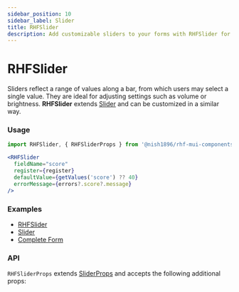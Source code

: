 ```yaml
---
sidebar_position: 10
sidebar_label: Slider
title: RHFSlider
description: Add customizable sliders to your forms with RHFSlider for react-hook-form. Ideal for selecting values like volume or brightness, with flexible props for seamless integration. Explore examples and API details.
---
```



# RHFSlider

Sliders reflect a range of values along a bar, from which users may select a 
single value. They are ideal for adjusting settings such as volume or brightness.
**RHFSlider** extends [Slider](https://mui.com/material-ui/react-slider/)
and can be customized in a similar way.

### Usage

```js
import RHFSlider, { RHFSliderProps } from '@nish1896/rhf-mui-components/mui/slider';
```

```jsx
<RHFSlider
  fieldName="score"
  register={register}
  defaultValue={getValues('score') ?? 40}
  errorMessage={errors?.score?.message}
/>
```

### Examples
- [RHFSlider](https://rhf-mui-components-examples.netlify.app/switch-slider-rating)
- [Slider](https://mui.com/material-ui/react-slider/)
- [Complete Form](https://rhf-mui-components-examples.netlify.app/complete-form)

### API
`RHFSliderProps` extends [SliderProps](https://mui.com/material-ui/api/slider/) 
and accepts the following additional props:

<RHFSliderPropsTable />
